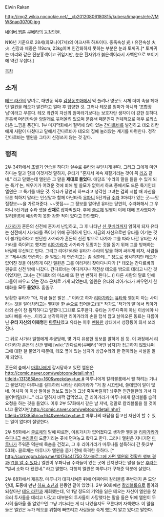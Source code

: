 Elwin Rakan 

http://img2.wikia.nocookie.net/__cb20120806180815/kubera/images/e/e7/MWSnap30700.jpg

[[네이버 웹툰]] [[쿠베라(웹툰)|쿠베라]]의 [[쿠베라(웹툰)/등장인물|등장인물]].
 
N16년 기준으로 28세(외모나이7세)의 야크샤족 하프이다. 종족속성 光 / 유전속성 火火. 신장과 체중은 119cm, 23kg이며 인간화하지 못하는 부분은 눈과 토끼귀.[* 토끼귀는 머리와 같은 진분홍색이고 귀엽지만, 눈은 흰자위가 붉은색이라서 사백안으로 보이기에 약간 무섭다.]

[[목차]]

== 소개 ==
[[테오 라칸]]의 양녀로, 대변동 직후 [[감정동조화]]에서 막 풀려나 영문도 시체 더미 속을 헤매던 엘윈을 테오가 발견하고 얼마 후 입양한 것. 그러나 테오를 엄마가 아니라 '조합장님'이라고 부른다. 테오 라칸이 자신의 엄마라기보다는 보호자란 생각이 더 강한 듯하다. 분홍색 머리카락을 양갈래로 묶어올려 있으며 분홍색 때문인지 전체적으로 매우 로리스러운 느낌을 풍긴다. 1부 마지막화에서 절벽에 앉아 있는 [[간다르바(쿠베라)|간다르바]]를 발견하고 테오 라칸에게 사람이 다쳤다고 말해서 간다르바가 테오의 집에 눌러앉는 계기를 마련한다. 정작 간다르바는 엘윈을 그다지 신경쓰지 않는 것 같다.

== 행적 ==
2부 34화에서 [[초월기]] 연습을 하다가 실수로 [[유타(쿠베라)|유타]]와 부딛치게 된다. 그리고 그에게 미안하다는 말과 함께 이것저것 말하자, 유타가 "혼자서 계속 재잘거리는 것이 꼭 [[쿠베라 리즈|리즈]] 같네." 라고 말했는데 엘윈은 그 말을 '''제대로 들었다'''. 애당초 '수라의 말을 들을 수 있게 되는 특기'는, 배우기가 어려운 것에 비해 별 쓸모가 없어서 하프 중에서도 드문 특기인데 엘윈은 그 특기를 배운 것. 유타가 당연히 하프라고 생각한 그녀는 검의 시험 때 자신을 모른 척하지 말라는 인삿말과 함께 아난타족 [[우파니]] 5단계급 [[수라(쿠베라)|수라]] 3마리가 있는 곳~~맛집정보~~을 가르쳐준다. ~~맛집~~ 그 정보를 알아낸 유타는 당연히, 수라화해서 그 우파니 5단계급 수라 셋을 '''산채로''' 잡아먹었다. 후에 [[클로체]] 일행이 이에 대해 조사했다가 칼리블룸에 예상하지 못한 강한 적이 있다고 판단했다. 

[[사가라(쿠베라)|사가라]]가 혼돈의 신전에 혼자서 난입하고, 그 후 나타난 [[신 쿠베라]]까지 얽히게 되자 유타는 신전에서 사가라를 죽이기 위해 공격하게 된다. 지금의 자신으로썬 유타를 이기는 것이 불가능하다고 판단한 사가라가 혼돈의 신전 밖으로 나가자 그를 따라 나간 유타는 사가라를 죽이려고 했지만 [[리아가라]]가 사가라가 도망치는 것을 돕기 위해 그를 방해하는 바람에 무산되고 만다. 그리고 리아가라와 유타가 수라의 말을 하며 싸우게 되자, 사람들은 "제4시험 연습하는 줄 알았는데 연습치고는 좀 심한데..." 정도로 생각하지만 테오가 없어진 것을 이상하게 여긴 엘윈은 그를 이리저리 찾아다니다가 [* 테오는 간다르바의 권유로 신전 밖에 나갔다. 간다르바는 어디까지나 작전상 테오를 밖으로 데리고 나간 것이었지만, 그녀는 간다르바의 미소에 또 한 번 반하게 된다(...)] 다른 사람의 말로 인해 그들이 싸우고 있는 장소 근처로 가게 되었는데, 엘윈은 유타와 리아가라가 싸우면서 한 대화를 '''모두 들었다.''' 흠좀무. 

당황한 유타가 "아, 지금 들은 말은..." 이라고 하자 [[리아가라]]는 [[유타]]와 엘윈이 아는 사이라는 것을 알아차리고는 엘윈을 한 손으로 집어들고(!)[* 작가도 '작가의 말'에서 리아가라의 손이 참 듬직하다고 말했다.]그대로 도주한다. 유타는 가루다족이 아닌 이상에야 나보다 빠를 수는...이라고 생각하지만 리아가라의 손을 덥석 잡고 날아오른 동료는 다름아닌 '''유타 자신의 이복형'''인 '''[[마루나]]'''였고 유타는 이후 [[멘붕]]한 상태에서 성장통이 와서 쓰러진다.

그 뒤로 사가라 일행에게 추궁당해, 몇 가지 유용한 정보를 말하게 된 듯. 이 과정에서 리아가라가 혼돈의 신관 옆에 [wiki:"간다르바(쿠베라)"어떤 남자]가 접근하지 않았냐며 그에 대한 걸 물었기 때문에, 테오 옆에 있는 남자가 상급수라와 한 편이라는 사실을 알게 되었다.

혼돈의 숲에서 [[마루나]]에게 감시당하고 있던 엘윈은[[http://comic.naver.com/webtoon/detail.nhn?titleId=131385&no=160&weekday=tue #]] 마루나에게 칼리블룸에서 뭘 하려는 거냐고 물었지만 마루나를 설득하러 나타난 리아가라가 "거 참 시끄럽네, 쓸데없이 말이 많네. 어차피 이 이상 알아낼 정보도 없는데 그냥 죽여버릴까? 놔주면 인간들한테 가서 다 불어버릴테니..." 라고 말하자 바짝 겁먹었고, 곧 리아가라가 마루나에게 칼리블룸 습격 요청을 하는 것을 들었다. 이후 2부 57화에서 같은 날 저녁, 정말로 칼리블룸을 칠 것이냐고 물었지만,[[http://comic.naver.com/webtoon/detail.nhn?titleId=131385&no=164&weekday=tue #]] 마루나의 대답을 듣고선 자신이 할 수 있는 일이 없다며 절망한다.    

2부 56화에서 [[클로체]]의 말에 따르면, 이용가치가 없어졌다고 생각한 엘윈을 [[리아가라]]가 [[우파니]]급 [[수라(쿠베라)|수라]]들이 드글거리는 곳에 던져놓고 왔다고 한다. 그러나 엘윈은 지나가던 [[마루나]]가 주워준 덕분에 목숨을 건졌고, 그 후 리아가라가 마루나를 설득하러 간 듯(2부 53화). 클로체는 마루나가 엘윈을 줍기 전에 목격한 듯하다. [* [[http://currygom.blog.me/10176441750 작가블로그에 가면 엘윈의 정확한 행보 경과(?)를 알 수 있다.]]] 엘윈이 우파니급 수라들이 있는 곳에 던져졌다는 말을 들은 [[후라]]는 "벌써 소화 다 됐겠네." 라고 말했다. 다행히 엘윈은 마루나가 구해준 덕분에 살았다.

2부 88화에서 재등장. 마루나가 대피시켜준 뒤에 어찌어찌 칼리블룸 주변까지 온 모양인데, 도중에 만난 [[간다르바(쿠베라)|하프 소년]]과 한동안 같이 있었다. 2부 90화에선 [[칼리블룸]]으로 돌아와 되살아난 [[테오 라칸]]과 재회했는데, 약 1달 정도의 기억을 잃은 테오는 자신이 엘윈을 찾으러 투사들을 데리고 나갔고 대부분의 투사들이 사망했다는 말을 들은 뒤에 엘윈이 무사히 돌아올 줄 알았으면 그냥 기다리는 게 더 나았을지도 모른다며 자책했다. 이 말을 들은 엘윈은 누가 테오를 위험에 빠뜨리고 사람들을 죽게 했는지 알고 있다고 말한다.
